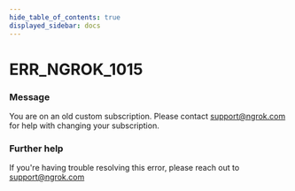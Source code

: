 ```yaml
---
hide_table_of_contents: true
displayed_sidebar: docs
---
```



# ERR_NGROK_1015

### Message
You are on an old custom subscription. Please contact support@ngrok.com for help with changing your subscription.

<ErrorDetails error='err_ngrok_1015' />


### Further help
If you're having trouble resolving this error, please reach out to [support@ngrok.com](mailto:support@ngrok.com?subject=Help%20with%20ERR_NGROK_1015)

